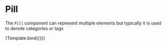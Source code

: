 

<Meta title="Components/atoms/Pill" component={Pill} />


# Pill

The `Pill` component can represent multiple elements but typically it is used to denote categories or tags

<Canvas>
  <Story name="Pill" args={{to: '#', children: 'Pill Text'}} layout={null}>
    {Template.bind({})}
  </Story>
</Canvas>

